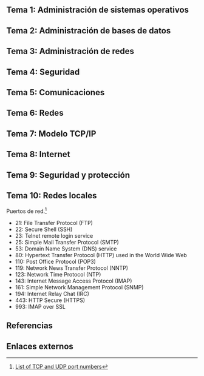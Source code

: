 {{header|1=Bloque IV. Sistemas y comunicaciones}}

== Tema 1: Administración de sistemas operativos ==

{{recuadro|1='''Administración del Sistema operativo''' y software de base. Funciones y responsabilidades. Actualización, mantenimiento y reparación del sistema operativo.}}

== Tema 2: Administración de bases de datos ==

{{recuadro|1='''Administración de bases de datos'''. Funciones y responsabilidades. Administración de servidores de correo electrónico. Protocolos de correo electrónico.}}

== Tema 3: Administración de redes ==

{{recuadro|1='''Administración de redes''' de área local. Gestión de usuarios. Gestión de dispositivos. Monitorización y control de tráfico.}}

== Tema 4: Seguridad ==

{{recuadro|1=Conceptos de '''seguridad de los sistemas''' de información. Seguridad física. Seguridad lógica. Amenazas y vulnerabilidades. Infraestructura física de un CPD: acondicionamiento y equipamiento. Sistemas de gestión de incidencias. Control remoto de puestos de usuario.}}

== Tema 5: Comunicaciones ==

{{recuadro|1='''Comunicaciones'''. Medios de transmisión. Modos de comunicación. Equipos terminales y equipos de interconexión y conmutación.}}

== Tema 6: Redes ==

{{recuadro|1='''Redes''' de comunicaciones. Redes de conmutación y redes de difusión. Comunicaciones móviles e inalámbricas.}}

== Tema 7: Modelo TCP/IP ==

{{recuadro|1=El '''modelo TCP/IP''' y el modelo de referencia de interconexión de sistemas abiertos (OSI) de ISO. Protocolos TCP/IP.}}

== Tema 8: Internet ==

{{recuadro|1=Internet: arquitectura de red. Origen, evolución y estado actual. Principales servicios. Protocolos HTTP, HTTPS y SSL/TLS.}}

== Tema 9: Seguridad y protección ==

{{recuadro|1='''Seguridad y protección''' en redes de comunicaciones. Seguridad perimetral. Acceso remoto seguro a redes. Redes privadas virtuales (VPN). Seguridad en el puesto del usuario.}}

== Tema 10: Redes locales ==

{{recuadro|1='''Redes locales'''. Tipología. Técnicas de transmisión. Métodos de acceso. Dispositivos de interconexión.}}

Puertos de red.<ref>[https://en.wikipedia.org/wiki/List_of_TCP_and_UDP_port_numbers List of TCP and UDP port numbers]</ref>

* 21: File Transfer Protocol (FTP)
* 22: Secure Shell (SSH)
* 23: Telnet remote login service
* 25: Simple Mail Transfer Protocol (SMTP)
* 53: Domain Name System (DNS) service
* 80: Hypertext Transfer Protocol (HTTP) used in the World Wide Web
* 110: Post Office Protocol (POP3)
* 119: Network News Transfer Protocol (NNTP)
* 123: Network Time Protocol (NTP)
* 143: Internet Message Access Protocol (IMAP)
* 161: Simple Network Management Protocol (SNMP)
* 194: Internet Relay Chat (IRC)
* 443: HTTP Secure (HTTPS)
* 993: IMAP over SSL


== Referencias ==
{{reflist}}
{{reflist-end}}

== Enlaces externos ==

{{footer}}
